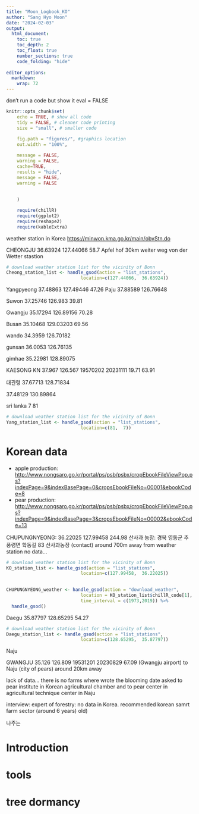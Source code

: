 ```yaml
---
title: "Moon_Logbook_KO"
author: "Sang Hyo Moon"
date: "2024-02-03"
output: 
  html_document:
    toc: true
    toc_depth: 2
    toc_float: true
    number_sections: true
    code_folding: "hide"
    
editor_options: 
  markdown: 
    wrap: 72
---
```


don't run a code but show it eval = FALSE


```r
knitr::opts_chunk$set(
    echo = TRUE, # show all code
    tidy = FALSE, # cleaner code printing
    size = "small", # smaller code
    
    fig.path = "figures/", #graphics location
    out.width = "100%",

    message = FALSE,
    warning = FALSE,
    cache=TRUE,
    results = "hide",
    message = FALSE,
    warning = FALSE
    
    
    )
```

```r
    require(chillR)
    require(ggplot2)
    require(reshape2)
    require(kableExtra)

```

weather station in Korea <https://minwon.kma.go.kr/main/obvStn.do>

CHEONGJU 36.63924 127.44066 58.7 Apfel hof 30km weiter weg von der
Wetter stastion

```r
# download weather station list for the vicinity of Bonn
Cheong_station_list <- handle_gsod(action = "list_stations",
                            location=c(127.44066,  36.63924))
```

Yangpyeong 37.48863 127.49446 47.26 Paju 37.88589 126.76648

Suwon 37.25746 126.983 39.81

Gwangju 35.17294 126.89156 70.28

Busan 35.10468 129.03203 69.56

wando 34.3959 126.70182

gunsan 36.0053 126.76135

gimhae 35.22981 128.89075

KAESONG KN 37.967 126.567 19570202 20231111 19.71 63.91

대관령 37.67713 128.71834

37.48129 130.89864

sri lanka 7 81

```r
# download weather station list for the vicinity of Bonn
Yang_station_list <- handle_gsod(action = "list_stations",
                            location=c(81,  7))
```

# Korean data

-   apple production:
    <http://www.nongsaro.go.kr/portal/ps/psb/psbx/cropEbookFileViewPop.ps?indexPage=9&indexBasePage=0&cropsEbookFileNo=00001&ebookCode=8>
-   pear production:
    <http://www.nongsaro.go.kr/portal/ps/psb/psbx/cropEbookFileViewPop.ps?indexPage=9&indexBasePage=3&cropsEbookFileNo=00002&ebookCode=13>

CHUPUNGNYEONG: 36.22025 127.99458 244.98 산사과 농장: 경북 영동군
추풍령면 학동길 83 산사과농장 (contact) around 700m away from weather
station no data...

```r
# download weather station list for the vicinity of Bonn
KO_station_list <- handle_gsod(action = "list_stations",
                            location=c(127.99458,  36.22025))

	
CHUPUNGNYEONG_weather <- handle_gsod(action = "download_weather",
                            location = KO_station_list$chillR_code[1],
                            time_interval = c(1973,2019)) %>%
  handle_gsod()
```

Daegu 35.87797 128.65295 54.27

```r
# download weather station list for the vicinity of Bonn
Daegu_station_list <- handle_gsod(action = "list_stations",
                            location=c(128.65295,  35.87797))
```

Naju

GWANGJU 35.126 126.809 19531201 20230829 67.09 (Gwangju airport) to Naju
(city of pears) around 20km away

lack of data... there is no farms where wrote the blooming date asked to
pear institute in Korean agricultural chamber and to pear center in
agricultural technique center in Naju

interview: expert of forestry: no data in Korea. recommended korean
samrt farm sector (around 6 years) old)

나주는

# Introduction

# tools

# tree dormancy
